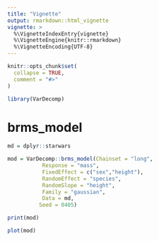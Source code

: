 ```yaml
---
title: "Vignette"
output: rmarkdown::html_vignette
vignette: >
  %\VignetteIndexEntry{vignette}
  %\VignetteEngine{knitr::rmarkdown}
  %\VignetteEncoding{UTF-8}
---
```


```r
knitr::opts_chunk$set(
  collapse = TRUE,
  comment = "#>"
)
```

```r
library(VarDecomp)
```

<!-- WARNING - This vignette is generated by {fusen} from dev/VarDecomp_package.Rmd: do not edit by hand -->

# brms_model

```r
md = dplyr::starwars

mod = VarDecomp::brms_model(Chainset = "long", 
           Response = "mass", 
           FixedEffect = c("sex","height"), 
           RandomEffect = "species", 
           RandomSlope = "height", 
           Family = "gaussian", 
           Data = md, 
          Seed = 0405)

print(mod)

plot(mod)

```

